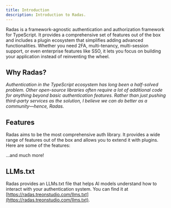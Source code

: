 ```yaml
---
title: Introduction
description: Introduction to Radas.
---
```


Radas is a framework-agnostic authentication and authorization framework for TypeScript. It provides a comprehensive set of features out of the box and includes a plugin ecosystem that simplifies adding advanced functionalities. Whether you need 2FA, multi-tenancy, multi-session support, or even enterprise features like SSO, it lets you focus on building your application instead of reinventing the wheel.

## Why Radas?

*Authentication in the TypeScript ecosystem has long been a half-solved problem. Other open-source libraries often require a lot of additional code for anything beyond basic authentication features. Rather than just pushing third-party services as the solution, I believe we can do better as a community—hence, Radas.*

## Features

Radas aims to be the most comprehensive auth library. It provides a wide range of features out of the box and allows you to extend it with plugins. Here are some of the features:

<Features/>

...and much more!

## LLMs.txt

Radas provides an LLMs.txt file that helps AI models understand how to interact with your authentication system. You can find it at [https://radas.treonstudio.com/llms.txt](https://radas.treonstudio.com/llms.txt).
